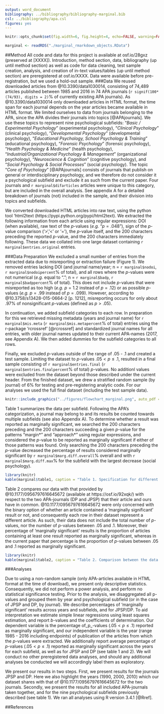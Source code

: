 ---
output: word_document
bibliography: ../bibliography/bibliography-marginal.bib
csl: ../bibliography/apa.csl
figures: yes
---
```{r global_options, include=FALSE}
knitr::opts_chunk$set(fig.width=6, fig.height=4, echo=FALSE, warning=FALSE, message=FALSE)
```
```{r r_objects}
marginal <- readRDS("./marginal_rmarkdown_objects.RData")
```

##Method
All code and data for this project is available at osf.io/28gxz (preserved at [XXXX]). Introduction, method section, data, bibliography (up until method section) as well as code for data cleaning, test sample creation, analysis, and creation of in-text values/tables (up until method section) are preregistered at osf.io/XXXX. Data were available before pre-registration, but we used a hold-out sample. 
###Data
We reused downloaded articles from @10.3390/data1030014, consisting of 74,489 articles published between 1985 and 2016 in 74 APA journals (`r signif(100*(74/93), digits = 2)`% of currently existing APA journals). As @10.3390/data1030014 only downloaded articles in HTML format, the time span for each journal depends on the year articles became available in HTML format. We limited ourselves to data from journals belonging to the APA, since the APA divides their journals into topics [@APAjournals]. We use these topics to represent nine psychological subfields: "_Basic / Experimental Psychology_" (experimental psychology), "_Clinical Psychology_" (clinical psychology), "_Developmental Psychology_" (developmental psychology), "_Educational Psychology, School Psychology & Training_" (educational psychology), "_Forensic Psychology_" (forensic psychology), "_Health Psychology & Medicine_" (health psychology), "_Industrial/Organizational Psychology & Management_" (organizational psychology), "_Neuroscience & Cognition_" (cognitive psychology), and "_Social Psychology & Social Processes_" (social psychology). The topic "_Core of Psychology_" [@APAjournals] consists of journals that publish on general or interdisciplinary psychology, and we therefore do not consider it a psychological subfield and exclude it as such from the current paper. Four journals and `r marginal$difarticles` articles were unique to this category, but are included in the overall analysis. See appendix A for a detailed breakdown of journals (not) included in the sample, and their division into topics and subfields. 

We converted downloaded HTML articles into raw text, using the python tool 'html2text (https://pypi.python.org/pypi/html2text). We extracted the following information from each article using regular expressions: DOI (when available), raw text of the _p_-values (_e.g._ "$p=.048$"), sign of the _p_-value comparison ('>','<' or '='), the _p_-value itself, and the 200 characters preceding the reported _p_-value, and the 200 characters immediately following. These data we collated into one large dataset containing `r marginal$entries.original` entries.

###Data Preparation
We excluded a small number of entries from the extracted data due to misreporting or extraction failure (Figure 1). We removed entries lacking DOI (and journal name/year; n = `r marginal$nodoi`, `r marginal$nodoipercent`% of total), and all rows where the _p_-values were not numerical (_e.g._ equal to "."; n = `r marginal$badp`, `r marginal$badppercent`% of total). This does not include _p_-values that were misreported as too high (_e.g._ $p = 1.2$ instead of $p = .12$) or as possible _p_-values (_e.g._ $p = .99$ instead of $p = .099$). However, according to @10.3758/s13428-015-0664-2 [p. 1212], misreporting occurs for only about .97% of nonsignificant _p_-values (defined as $p > .05$). 

In continuation, we added subfield categories to each row. In preparation for this we retrieved missing metadata (years and journal name) for `r marginal$mis.meta` (`r marginal$mis.metapercent`% of total) entries using the r-package 'rcrossref' [@rcrossref] and standardized journal names for all entries, with older journal names updated to their current APA-names (2017, see Appendix A). We then added dummies for the subfield categories to all rows. 

Finally, we excluded _p_-values outside of the range of .05 - .1 and created a test sample. Limiting the dataset to _p_-values $.05 < p \leq.1%$, resulted in a final sample consisting of `r marginal$entries.final` (`r marginal$entries.finalpercent`% of total) _p_-values. No additionl values were excluded from the dataset beyond those described under the current header. From the finished dataset, we drew a stratified random sample (by journal) of 6% for testing and pre-registering analytic code. For our analyses we used the full final dataset (including the test sample data).

```{r flowchart, fig.cap="_Figure 1._ Flowchart illustrating the process generating the test sample and the final dataset.", echo = FALSE, fig.align='center'}
knitr::include_graphics("../figures/flowchart_marginal.png", auto_pdf = TRUE)
```

Table 1 summarizes the data per subfield. Following the APA's categorization, a journal may belong to and its results be counted towards multiple subfields (see also Appendix A). To determine whether a result was reported as marginally significant, we searched the 200 characters preceding and the 200 characters succeeding a given _p_-value for the patterns "margin\*" and "approach\*" using regular expressions, and considered the _p_-value to be reported as marginally significant if either of those patterns was found. Only searching the 200 characters preceding the _p_-value decreased the percentage of results considered marginally significant by `r marginal$marg.diff.overall`% overall and with `r marginal$marg.diff.max`% for the subfield with the largest decrease (social psychology).

```{r table_1}
library(knitr)
kable(marginal$table1, caption = "Table 1. Specification for different psychological subfields of the number of APA journals scanned for _p_-values, the number of articles with extracted data, the number of _p_-values extracted (and per article), the number of _p_-values between .05 and .1 (and per article), and the percentage of _p_-values between .05 and .1 that were reported as marginally significant. All values after removal of non-numerical _p_-values and _p_-values in articles without DOI, journal name and year (n = 1,124; 0.14% of total _p_-values).", align = "l", col.names = c("Field", "Journals", "Articles", "_p_-values (per article)", ".05 < p <= .1 (per article)", "Marg. Sig. In %"))
```

Table 2 compares our data with that provided by @10.1177/0956797616645672 (available at https://osf.io/92xqk/) with respect to the two APA-journals (DP and JPSP) that their article and ours have in common. @10.1177/0956797616645672 were only concerned with the binary option of whether an article contained a 'marginally significant' result or not, and consequently each row in their dataset represent a different article. As such, their data does not include the total number  of _p_-values, nor the number of _p_-values between .05 and .1. Moreover, their percentage of 'marginally significant' results is the proportion of articles containing at least one result reported as marginally significant, whereas in the current paper that percentage is the proportion of _p_-values between .05 and .1 reported as marginally significant. 

```{r table_2}
library(knitr)
kable(marginal$table2, caption = "Table 2. Comparison between the data of @10.1177/0956797616645672 and the current paper with respect to the journals 'Journal of Personality and Social Psychology' (JPSP) and 'Developmental Psychology' (DP). Presented are time span of downloaded articles, the number of articles examined, the number of _p_-values extracted (and per article), the number of _p_-values between .05 and .1 (and per article), and the percentage of _p_-values  that were reported as marginally significant. The dataset of @10.1177/0956797616645672 does not include information on the total number of _p_-values nor the number of _p_-values between .05 and .1, resulting in NA-values. Values for the current paper are after removal of non-numerical _p_-values and _p_-values in articles without DOI, journal name and year (0.14% of overall _p_-values)" , align = "l", col.names = c("Journal", "Time Span", "Articles", "_p_-values (per article)", ".05 < p <= .1 (per article)", "Marg. Sig. In %"))
```


###Analyses

Due to using a non-random sample (only APA-articles available in HTML format at the time of download), we present only descriptive statistics. Consequently, we did not perform a power analysis, and perform no statistical significance testing. Prior to the analysis, we disaggregated all p-values and grouped them by year and psychological subfield (or in the case of JPSP and DP, by journal). We describe percentages of 'marginally significant' results across years and subfields, and for JPSP/DP. To aid interpretation we estimate simple linear regressions using least squares estimation, and report _b_-values and the coefficients of determination. Our dependent variable is the percentage of_p_-values ($.05 < p \leq.1%$) reported as marginally significant, and our independent variable is the year (range 1985 - 2016 including endpoints) of publication of the articles from which the _p_-values were extracted. We additionally report average percentage of _p_-values ($.05 < p \leq.1%$) reported as marginally significant across the years for each subfield, as well as for JPSP and DP (see table 1 and 2). We will conduct no other preregistered data analyses, and should any additional analyses be conducted we will accordingly label them as exploratory.

We present our results in two steps. First, we present results for the journals JPSP and DP. Here we also highlight the years (1990, 2000, 2010) which our dataset shares with that of @10.1177/0956797616645672 for the two journals. Secondly, we present the results for all included APA-journals taken together, and for the nine psychological subfields previously described (see table 1). We ran all analyses using R version 3.4.1 [@Rref].


##References
